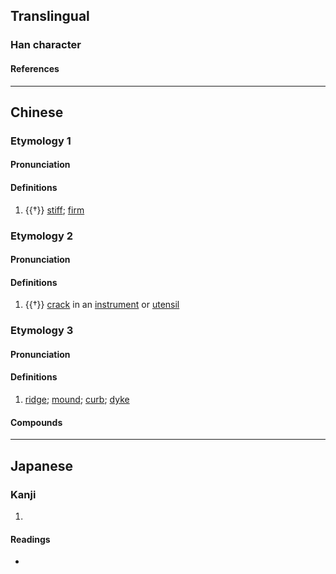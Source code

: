 {{character info/new}}
==Translingual==

===Han character===
{{Han char|rn=32|rad=土|as=13|sn=16|four=77104|canj=HBG|ids=⿱𦥯土}}

====References====
{{Han ref|kx=0240.210|dkj=05527|dj=0480.070|hdz=10491.190|uh=58C6}}

----

==Chinese==
{{zh-forms|s=坣}}

===Etymology 1===

====Pronunciation====
{{zh-pron
|m=xué
|cat=a
}}

====Definitions====
{{zh-hanzi}}

# {{†}} {{lb|zh|of earth}} [[stiff]]; [[firm]]

===Etymology 2===

====Pronunciation====
{{zh-pron
|m=jué
|cat=n
}}

====Definitions====
{{zh-hanzi}}

# {{†}} [[crack]] in an [[instrument]] or [[utensil]]

===Etymology 3===

====Pronunciation====
{{zh-pron
|m=bó
|c=bok3
|cat=n
}}

====Definitions====
{{zh-hanzi}}

# {{lb|zh|Cantonese}} [[ridge]]; [[mound]]; [[curb]]; [[dyke]]
{{attn|zh|please check}}

====Compounds====
{{zh-der|石壆}}

----

==Japanese==

===Kanji===
{{ja-kanji|grade=|rs=土13}}

# {{rfdef|ja|sort=土13}}

====Readings====
* {{ja-readings|on=[[かく]] (kaku), [[がく]] (gaku)|kun=}}